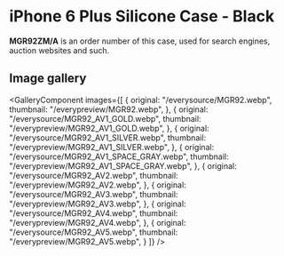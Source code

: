 
# iPhone 6 Plus Silicone Case - Black

<Callout type='info' emoji='👉🏻'>**MGR92ZM/A** is an order number of this case, used for search engines, auction websites and such.</Callout>

## Image gallery

<GalleryComponent
    images={[
      {
        original: "/everysource/MGR92.webp",
        thumbnail: "/everypreview/MGR92.webp",
      },
      {
        original: "/everysource/MGR92_AV1_GOLD.webp",
        thumbnail: "/everypreview/MGR92_AV1_GOLD.webp",
      },
      {
        original: "/everysource/MGR92_AV1_SILVER.webp",
        thumbnail: "/everypreview/MGR92_AV1_SILVER.webp",
      },
      {
        original: "/everysource/MGR92_AV1_SPACE_GRAY.webp",
        thumbnail: "/everypreview/MGR92_AV1_SPACE_GRAY.webp",
      },
      {
        original: "/everysource/MGR92_AV2.webp",
        thumbnail: "/everypreview/MGR92_AV2.webp",
      },
      {
        original: "/everysource/MGR92_AV3.webp",
        thumbnail: "/everypreview/MGR92_AV3.webp",
      },
      {
        original: "/everysource/MGR92_AV4.webp",
        thumbnail: "/everypreview/MGR92_AV4.webp",
      },
      {
        original: "/everysource/MGR92_AV5.webp",
        thumbnail: "/everypreview/MGR92_AV5.webp",
      }
    ]}
  />

